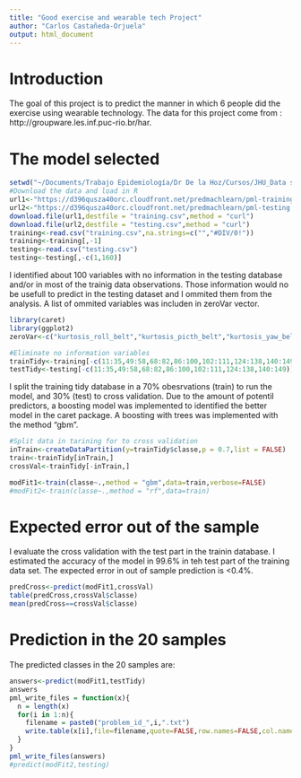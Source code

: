 ```yaml
---
title: "Good exercise and wearable tech Project"
author: "Carlos Castañeda-Orjuela"
output: html_document
---
```

# Introduction
The goal of this project is to predict the manner in which 6 people did the exercise using wearable technology.
The data for this project come from : http://groupware.les.inf.puc-rio.br/har. 

# The model selected
```r
setwd("~/Documents/Trabajo Epidemiología/Dr De la Hoz/Cursos/JHU_Data science Especialization/Practical Machine Learning/MLproject")
#Download the data and load in R
url1<-"https://d396qusza40orc.cloudfront.net/predmachlearn/pml-training.csv"
url2<-"https://d396qusza40orc.cloudfront.net/predmachlearn/pml-testing.csv"
download.file(url1,destfile = "training.csv",method = "curl")
download.file(url2,destfile = "testing.csv",method = "curl")
training<-read.csv("training.csv",na.strings=c("","#DIV/0!"))
training<-training[,-1]
testing<-read.csv("testing.csv")
testing<-testing[,-c(1,160)]
```

I identified about 100 variables with no information in the testing database and/or in most of the trainig data observations. Those information would no be usefull to predict in the testing dataset and I ommited them from the analysis. A list of ommited variables was includen in zeroVar vector. 
```r
library(caret)
library(ggplot2)
zeroVar<-c("kurtosis_roll_belt","kurtosis_picth_belt","kurtosis_yaw_belt","max_roll_belt","max_picth_belt","max_yaw_belt","min_roll_belt","min_pitch_belt","min_yaw_belt","amplitude_roll_belt","amplitude_pitch_belt","amplitude_yaw_belt","var_total_accel_belt", "avg_roll_belt","stddev_roll_belt","var_roll_belt","avg_pitch_belt","stddev_pitch_belt","var_pitch_belt","avg_yaw_belt","stddev_yaw_belt","var_yaw_belt","var_accel_arm","avg_roll_arm", "stddev_roll_arm","var_roll_arm","avg_pitch_arm","stddev_pitch_arm", "var_pitch_arm","avg_yaw_arm","stddev_yaw_arm", "var_yaw_arm", "kurtosis_roll_arm", "kurtosis_picth_arm", "kurtosis_yaw_arm","skewness_roll_arm", "skewness_pitch_arm", "skewness_yaw_arm", "max_roll_arm","max_picth_arm", "max_yaw_arm","min_roll_arm","min_pitch_arm","min_yaw_arm","amplitude_roll_arm","amplitude_pitch_arm","amplitude_yaw_arm","kurtosis_roll_dumbbell","kurtosis_picth_dumbbell","kurtosis_yaw_dumbbell","skewness_roll_dumbbell","skewness_pitch_dumbbell","skewness_yaw_dumbbell", "max_roll_dumbbell","max_picth_dumbbell","max_yaw_dumbbell","min_roll_dumbbell", "min_pitch_dumbbell","min_yaw_dumbbell", "amplitude_roll_dumbbell","amplitude_pitch_dumbbell", "amplitude_yaw_dumbbell","var_accel_dumbbell", "avg_roll_dumbbell", "stddev_roll_dumbbell","var_roll_dumbbell","avg_pitch_dumbbell","stddev_pitch_dumbbell", "var_pitch_dumbbell","avg_yaw_dumbbell","stddev_yaw_dumbbell","var_yaw_dumbbell","kurtosis_roll_forearm", "kurtosis_picth_forearm","kurtosis_yaw_forearm","skewness_roll_forearm","skewness_pitch_forearm","skewness_yaw_forearm","max_roll_forearm","max_picth_forearm","max_yaw_forearm","min_roll_forearm","min_pitch_forearm","min_yaw_forearm","amplitude_roll_forearm","amplitude_pitch_forearm","amplitude_yaw_forearm","var_accel_forearm","avg_roll_forearm","stddev_roll_forearm","var_roll_forearm","avg_pitch_forearm","stddev_pitch_forearm","var_pitch_forearm","avg_yaw_forearm","stddev_yaw_forearm","var_yaw_forearm")

#Eliminate no information variables 
trainTidy<-training[-c(11:35,49:58,68:82,86:100,102:111,124:138,140:149)]
testTidy<-testing[-c(11:35,49:58,68:82,86:100,102:111,124:138,140:149)]
```

I split the training tidy database in a 70% obesrvations (train) to run the model, and 30% (test) to cross validation. Due to the amount of potentil predictors, a boosting model was implemented to identified the better model in the caret package. A boosting with trees was implemented with the method "gbm".
```r
#Split data in tarining for to cross validation
inTrain<-createDataPartition(y=trainTidy$classe,p = 0.7,list = FALSE)
train<-trainTidy[inTrain,]
crossVal<-trainTidy[-inTrain,]

modFit1<-train(classe~.,method = "gbm",data=train,verbose=FALSE)
#modFit2<-train(classe~.,method = "rf",data=train)
```

# Expected error out of the sample
I evaluate the cross validation with the test part in the trainin database. I estimated the accuracy of the model in 99.6% in teh test part of the training data set. The expected error in out of sample prediction is <0.4%.
```r
predCross<-predict(modFit1,crossVal)
table(predCross,crossVal$classe)
mean(predCross==crossVal$classe)
```

# Prediction in the 20 samples
The predicted classes in the 20 samples are:
```r
answers<-predict(modFit1,testTidy)
answers
pml_write_files = function(x){
  n = length(x)
  for(i in 1:n){
    filename = paste0("problem_id_",i,".txt")
    write.table(x[i],file=filename,quote=FALSE,row.names=FALSE,col.names=FALSE)
  }
}
pml_write_files(answers)
#predict(modFit2,testing)
```
